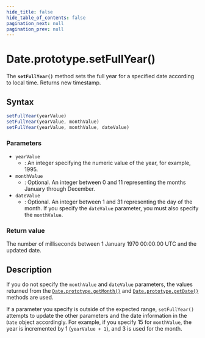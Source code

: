 ```yaml
---
hide_title: false
hide_table_of_contents: false
pagination_next: null
pagination_prev: null
---
```

# Date.prototype.setFullYear()

The **`setFullYear()`** method sets the full year for a
specified date according to local time. Returns new timestamp.

## Syntax

```js
setFullYear(yearValue)
setFullYear(yearValue, monthValue)
setFullYear(yearValue, monthValue, dateValue)
```

### Parameters

- `yearValue`
  - : An integer specifying the numeric value of the year, for example, 1995.
- `monthValue`
  - : Optional. An integer between 0 and 11 representing the months January through
    December.
- `dateValue`
  - : Optional. An integer between 1 and 31 representing the day of the month. If you
    specify the `dateValue` parameter, you must also specify the
    `monthValue`.

### Return value

The number of milliseconds between 1 January 1970 00:00:00 UTC and the updated date.

## Description

If you do not specify the `monthValue` and
`dateValue` parameters, the values returned from the
[`Date.prototype.getMonth()`](./getMonth.md) and
[`Date.prototype.getDate()`](./getDate.md) methods are used.

If a parameter you specify is outside of the expected range, `setFullYear()`
attempts to update the other parameters and the date information in the
`Date` object accordingly. For example, if you specify 15 for
`monthValue`, the year is incremented by 1
(`yearValue + 1`), and 3 is used for the month.
